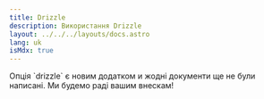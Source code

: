 ```yaml
---
title: Drizzle
description: Використання Drizzle
layout: ../../../layouts/docs.astro
lang: uk
isMdx: true
---
```



<Callout type="info">
  Опція `drizzle` є новим додатком и жодні документи ще не були написані. Ми
  будемо раді вашим внескам!
</Callout>
